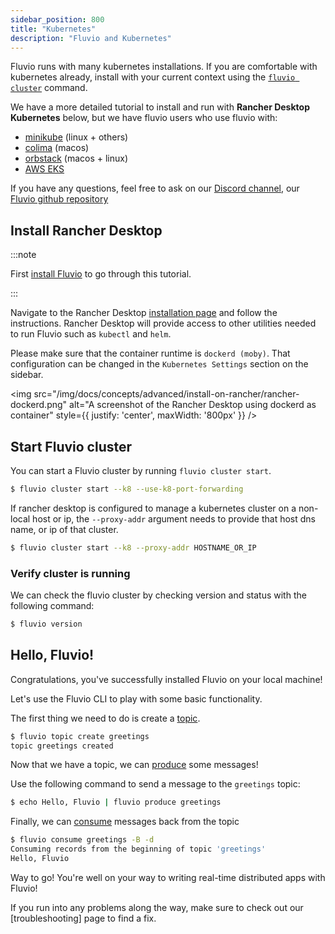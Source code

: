 ```yaml
---
sidebar_position: 800
title: "Kubernetes"
description: "Fluvio and Kubernetes"
---
```


Fluvio runs with many kubernetes installations. If you are comfortable with kubernetes already, install with your current context using the [`fluvio cluster`] command.

We have a more detailed tutorial to install and run with **Rancher Desktop Kubernetes** below, but we have fluvio users who use fluvio with:

- [minikube] (linux + others)
- [colima] (macos)
- [orbstack] (macos + linux)
- [AWS EKS]

If you have any questions, feel free to ask on our [Discord channel], our [Fluvio github repository]

[`fluvio cluster`]: fluvio/cli/fluvio/cluster.mdx#kubernetes
[Rancher Desktop Kubernetes]: ./kubernetes-rancher.mdx

[minikube]: https://minikube.sigs.k8s.io/docs/
[colima]: https://github.com/abiosoft/colima
[orbstack]: https://orbstack.dev/
[AWS EKS]: https://aws.amazon.com/eks/
[Discord channel]: https://discordapp.com/invite/bBG2dTz
[Fluvio github repository]: https://github.com/infinyon/fluvio


## Install Rancher Desktop

:::note

First [install Fluvio] to go through this tutorial.

[install Fluvio]: fluvio/quickstart.mdx

:::



Navigate to the Rancher Desktop [installation page](https://docs.rancherdesktop.io/getting-started/installation/) and follow the instructions. Rancher Desktop will provide access to other utilities needed to run Fluvio such as `kubectl` and `helm`.

Please make sure that the container runtime is `dockerd (moby)`. That configuration can be changed in the `Kubernetes Settings` section on the sidebar.

<img
    src="/img/docs/concepts/advanced/install-on-rancher/rancher-dockerd.png"
    alt="A screenshot of the Rancher Desktop using dockerd as container"
    style={{ justify: 'center', maxWidth: '800px' }}
/>

## Start Fluvio cluster

You can start a Fluvio cluster by running `fluvio cluster start`.

```bash copy="fl"
$ fluvio cluster start --k8 --use-k8-port-forwarding
```

If rancher desktop is configured to manage a kubernetes cluster on a non-local host or ip, the `--proxy-addr` argument needs to provide that host dns name, or ip of that cluster.

```bash copy="fl"
$ fluvio cluster start --k8 --proxy-addr HOSTNAME_OR_IP
```

### Verify cluster is running

We can check the fluvio cluster by checking version and status with the following command:

```bash
$ fluvio version
```

## Hello, Fluvio!

Congratulations, you've successfully installed Fluvio on your local machine!

Let's use the Fluvio CLI to play with some basic functionality.

The first thing we need to do is create a [topic].

```bash copy="fl"
$ fluvio topic create greetings
topic greetings created
```

Now that we have a topic, we can [produce] some messages!

Use the following command to send a message to the `greetings` topic:

```bash copy="fl"
$ echo Hello, Fluvio | fluvio produce greetings
```

Finally, we can [consume] messages back from the topic

```bash copy="fl"
$ fluvio consume greetings -B -d
Consuming records from the beginning of topic 'greetings'
Hello, Fluvio
```

Way to go! You're well on your way to writing real-time distributed apps with Fluvio!

If you run into any problems along the way, make sure to check out our [troubleshooting] page to find a fix.

[topic]: fluvio/concepts/architecture/sc.mdx#topics
[produce]: fluvio/concepts/produce-consume.mdx#producer
[consume]: fluvio/concepts/produce-consume.mdx#consume
